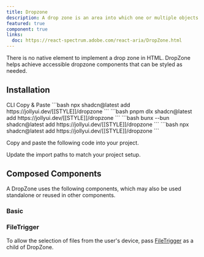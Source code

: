 ```yaml
---
title: Dropzone
description: A drop zone is an area into which one or multiple objects can be dragged and dropped.
featured: true
component: true
links:
  doc: https://react-spectrum.adobe.com/react-aria/DropZone.html
---
```


There is no native element to implement a drop zone in HTML. DropZone helps achieve accessible dropzone components that can be styled as needed.

<ComponentPreview name="dropzone-demo" />

## Installation

<Tabs defaultValue="cli">

<TabsList>
  <TabsTrigger value="cli">CLI</TabsTrigger>
  <TabsTrigger value="manual">Copy & Paste</TabsTrigger>
</TabsList>

<TabsContent value="cli">

<PackageManagerTabs>
  <PackageManagerContent value="npm">
    ```bash
    npx shadcn@latest add https://jollyui.dev/[[STYLE]]/dropzone
    ```
  </PackageManagerContent>
  <PackageManagerContent value="pnpm">
    ```bash
    pnpm dlx shadcn@latest add https://jollyui.dev/[[STYLE]]/dropzone
    ```

  </PackageManagerContent>
  <PackageManagerContent value="bun">
    ```bash
    bunx --bun shadcn@latest add https://jollyui.dev/[[STYLE]]/dropzone
    ```
  </PackageManagerContent>
  <PackageManagerContent value="yarn">
    ```bash 
    npx shadcn@latest add https://jollyui.dev/[[STYLE]]/dropzone
    ```
  </PackageManagerContent>
</PackageManagerTabs>

</TabsContent>

<TabsContent value="manual">

<Steps>

<Step>Copy and paste the following code into your project.</Step>

<ComponentSource name="dropzone" />

<Step>Update the import paths to match your project setup.</Step>

</Steps>

</TabsContent>

</Tabs>

## Composed Components

A DropZone uses the following components, which may also be used standalone or reused in other components.

<ComponentCards>
  <ComponentCard component="fileTrigger" />
</ComponentCards>

### Basic

<ComponentPreview name="dropzone-demo" />

### FileTrigger

To allow the selection of files from the user's device, pass [FileTrigger](../../../docs/components/file-trigger) as a child of DropZone.

<ComponentPreview name="dropzone-file" />
